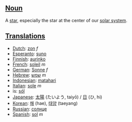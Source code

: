 ==[[Noun]]==

A [[star]], especially the star at the center of our [[solar system]].

==[[Translation]]s==

*[[Dutch]]: [[zon]] ''f''
*[[Esperanto]]: [[suno]]
*[[Finnish]]: [[aurinko]]
*[[French]]: [[soleil]] ''m''
*[[German]]: [[Sonne]] ''f''
*[[Hebrew]]: [[שמש]] ''m''
*[[Indonesian]]: [[matahari]]
*[[Italian]]: [[sole]] ''m''
*is: [[sól]]
*[[Japanese]]: [[太陽]] (たいよう, taiyō) / [[日]] (ひ, hi)
*[[Korean]]: [[해]] (hae), [[태양]] (taeyang)
*[[Russian]]: [[солнце]]
*[[Spanish]]: [[sol]] ''m''